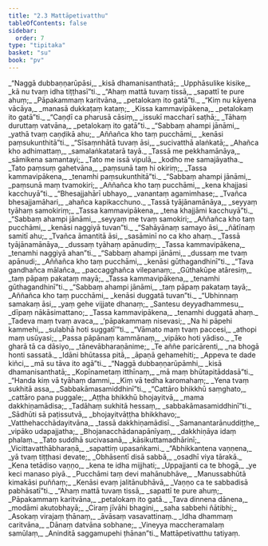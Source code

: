 ```yaml
---
title: "2.3 Mattāpetivatthu"
tableOfContents: false
sidebar:
  order: 7
type: "tipitaka"
basket: "su"
book: "pv"
---
```



<DynamicBreadcrumb />

<Division number="134" book="pv">

<Paragraph number="152" type="verses" book="pv">
_“Naggā dubbaṇṇarūpāsi,_  
_kisā dhamanisanthatā;_  
_Upphāsulike kisike,_  
_kā nu tvaṃ idha tiṭṭhasī”ti._  

</Paragraph>

</Division>
<Division number="135" book="pv">

<Paragraph number="153" type="verses" book="pv">
_“Ahaṃ mattā tuvaṃ tissā,_  
_sapattī te pure ahuṃ;_  
_Pāpakammaṃ karitvāna,_  
_petalokaṃ ito gatā”ti._  

</Paragraph>

</Division>
<Division number="136" book="pv">

<Paragraph number="154" type="verses" book="pv">
_“Kiṃ nu kāyena vācāya,_  
_manasā dukkaṭaṃ kataṃ;_  
_Kissa kammavipākena,_  
_petalokaṃ ito gatā”ti._  

</Paragraph>

</Division>
<Division number="137" book="pv">

<Paragraph number="155" type="verses" book="pv">
_“Caṇḍī ca pharusā cāsiṃ,_  
_issukī maccharī saṭhā;_  
_Tāhaṃ duruttaṃ vatvāna,_  
_petalokaṃ ito gatā”ti._  

</Paragraph>

</Division>
<Division number="138" book="pv">

<Paragraph number="156" type="verses" book="pv">
_“Sabbaṃ ahampi jānāmi,_  
_yathā tvaṃ caṇḍikā ahu;_  
_Aññañca kho taṃ pucchāmi,_  
_kenāsi paṃsukunthitā”ti._  

</Paragraph>

</Division>
<Division number="139" book="pv">

<Paragraph number="157" type="verses" book="pv">
_“Sīsaṃnhātā tuvaṃ āsi,_  
_sucivatthā alaṅkatā;_  
_Ahañca kho adhimattaṃ,_  
_samalaṅkatatarā tayā._  

</Paragraph>

</Division>
<Division number="140" book="pv">

<Paragraph number="158" type="verses" book="pv">
_Tassā me pekkhamānāya,_  
_sāmikena samantayi;_  
_Tato me issā vipulā,_  
_kodho me samajāyatha._  

</Paragraph>

</Division>
<Division number="141" book="pv">

<Paragraph number="159" type="verses" book="pv">
_Tato paṃsuṃ gahetvāna,_  
_paṃsunā taṃ hi okiriṃ;_  
_Tassa kammavipākena,_  
_tenamhi paṃsukunthitā”ti._  

</Paragraph>

</Division>
<Division number="142" book="pv">

<Paragraph number="160" type="verses" book="pv">
_“Sabbaṃ ahampi jānāmi,_  
_paṃsunā maṃ tvamokiri;_  
_Aññañca kho taṃ pucchāmi,_  
_kena khajjasi kacchuyā”ti._  

</Paragraph>

</Division>
<Division number="143" book="pv">

<Paragraph number="161" type="verses" book="pv">
_“Bhesajjahārī ubhayo,_  
_vanantaṃ agamimhase;_  
_Tvañca bhesajjamāhari,_  
_ahañca kapikacchuno._  

</Paragraph>

</Division>
<Division number="144" book="pv">

<Paragraph number="162" type="verses" book="pv">
_Tassā tyājānamānāya,_  
_seyyaṃ tyāhaṃ samokiriṃ;_  
_Tassa kammavipākena,_  
_tena khajjāmi kacchuyā”ti._  

</Paragraph>

</Division>
<Division number="145" book="pv">

<Paragraph number="163" type="verses" book="pv">
_“Sabbaṃ ahampi jānāmi,_  
_seyyaṃ me tvaṃ samokiri;_  
_Aññañca kho taṃ pucchāmi,_  
_kenāsi naggiyā tuvan”ti._  

</Paragraph>

</Division>
<Division number="146" book="pv">

<Paragraph number="164" type="verses" book="pv">
_“Sahāyānaṃ samayo āsi,_  
_ñātīnaṃ samitī ahu;_  
_Tvañca āmantitā āsi,_  
_sasāminī no ca kho ahaṃ._  

</Paragraph>

</Division>
<Division number="147" book="pv">

<Paragraph number="165" type="verses" book="pv">
_Tassā tyājānamānāya,_  
_dussaṃ tyāhaṃ apānudiṃ;_  
_Tassa kammavipākena,_  
_tenamhi naggiyā ahan”ti._  

</Paragraph>

</Division>
<Division number="148" book="pv">

<Paragraph number="166" type="verses" book="pv">
_“Sabbaṃ ahampi jānāmi,_  
_dussaṃ me tvaṃ apānudi;_  
_Aññañca kho taṃ pucchāmi,_  
_kenāsi gūthagandhinī”ti._  

</Paragraph>

</Division>
<Division number="149" book="pv">

<Paragraph number="167" type="verses" book="pv">
_“Tava gandhañca mālañca,_  
_paccagghañca vilepanaṃ;_  
_Gūthakūpe atāresiṃ,_  
_taṃ pāpaṃ pakataṃ mayā;_  
_Tassa kammavipākena,_  
_tenamhi gūthagandhinī”ti._  

</Paragraph>

</Division>
<Division number="150" book="pv">

<Paragraph number="168" type="verses" book="pv">
_“Sabbaṃ ahampi jānāmi,_  
_taṃ pāpaṃ pakataṃ tayā;_  
_Aññañca kho taṃ pucchāmi,_  
_kenāsi duggatā tuvan”ti._  

</Paragraph>

</Division>
<Division number="151" book="pv">

<Paragraph number="169" type="verses" book="pv">
_“Ubhinnaṃ samakaṃ āsi,_  
_yaṃ gehe vijjate dhanaṃ;_  
_Santesu deyyadhammesu,_  
_dīpaṃ nākāsimattano;_  
_Tassa kammavipākena,_  
_tenamhi duggatā ahaṃ._  

</Paragraph>

</Division>
<Division number="152" book="pv">

<Paragraph number="170" type="verses" book="pv">
_Tadeva maṃ tvaṃ avaca,_  
_‘pāpakammaṃ nisevasi;_  
_Na hi pāpehi kammehi,_  
_sulabhā hoti suggatī’”ti._  

</Paragraph>

</Division>
<Division number="153" book="pv">

<Paragraph number="171" type="verses" book="pv">
_“Vāmato maṃ tvaṃ paccesi,_  
_athopi maṃ usūyasi;_  
_Passa pāpānaṃ kammānaṃ,_  
_vipāko hoti yādiso._  

</Paragraph>

</Division>
<Division number="154" book="pv">

<Paragraph number="172" type="verses" book="pv">
_Te gharā tā ca dāsiyo,_  
_tānevābharaṇānime;_  
_Te aññe paricārenti,_  
_na bhogā honti sassatā._  

</Paragraph>

</Division>
<Division number="155" book="pv">

<Paragraph number="173" type="verses" book="pv">
_Idāni bhūtassa pitā,_  
_āpaṇā gehamehiti;_  
_Appeva te dade kiñci,_  
_mā su tāva ito agā”ti._  

</Paragraph>

</Division>
<Division number="156" book="pv">

<Paragraph number="174" type="verses" book="pv">
_“Naggā dubbaṇṇarūpāmhi,_  
_kisā dhamanisanthatā;_  
_Kopīnametaṃ itthīnaṃ,_  
_mā maṃ bhūtapitāddasā”ti._  

</Paragraph>

</Division>
<Division number="157" book="pv">

<Paragraph number="175" type="verses" book="pv">
_“Handa kiṃ vā tyāhaṃ dammi,_  
_Kiṃ vā tedha karomahaṃ;_  
_Yena tvaṃ sukhitā assa,_  
_Sabbakāmasamiddhinī”ti._  

</Paragraph>

</Division>
<Division number="158" book="pv">

<Paragraph number="176" type="verses" book="pv">
_“Cattāro bhikkhū saṃghato,_  
_cattāro pana puggale;_  
_Aṭṭha bhikkhū bhojayitvā,_  
_mama dakkhiṇamādisa;_  
_Tadāhaṃ sukhitā hessaṃ,_  
_sabbakāmasamiddhinī”ti._  

</Paragraph>

</Division>
<Division number="159" book="pv">

<Paragraph number="177" type="verses" book="pv">
_Sādhūti sā paṭissutvā,_  
_bhojayitvāṭṭha bhikkhavo;_  
_Vatthehacchādayitvāna,_  
_tassā dakkhiṇamādisī._  

</Paragraph>

</Division>
<Division number="160" book="pv">

<Paragraph number="178" type="verses" book="pv">
_Samanantarānuddiṭṭhe,_  
_vipāko udapajjatha;_  
_Bhojanacchādanapānīyaṃ,_  
_dakkhiṇāya idaṃ phalaṃ._  

</Paragraph>

</Division>
<Division number="161" book="pv">

<Paragraph number="179" type="verses" book="pv">
_Tato suddhā sucivasanā,_  
_kāsikuttamadhārinī;_  
_Vicittavatthābharaṇā,_  
_sapattiṃ upasaṅkami._  

</Paragraph>

</Division>
<Division number="162" book="pv">

<Paragraph number="180" type="verses" book="pv">
_“Abhikkantena vaṇṇena,_  
_yā tvaṃ tiṭṭhasi devate;_  
_Obhāsentī disā sabbā,_  
_osadhī viya tārakā._  

</Paragraph>

</Division>
<Division number="163" book="pv">

<Paragraph number="181" type="verses" book="pv">
_Kena tetādiso vaṇṇo,_  
_kena te idha mijjhati;_  
_Uppajjanti ca te bhogā,_  
_ye keci manaso piyā._  

</Paragraph>

</Division>
<Division number="164" book="pv">

<Paragraph number="182" type="verses" book="pv">
_Pucchāmi taṃ devi mahānubhāve,_  
_Manussabhūtā kimakāsi puññaṃ;_  
_Kenāsi evaṃ jalitānubhāvā,_  
_Vaṇṇo ca te sabbadisā pabhāsatī”ti._  

</Paragraph>

</Division>
<Division number="165" book="pv">

<Paragraph number="183" type="verses" book="pv">
_“Ahaṃ mattā tuvaṃ tissā,_  
_sapattī te pure ahuṃ;_  
_Pāpakammaṃ karitvāna,_  
_petalokaṃ ito gatā._  

</Paragraph>

</Division>
<Division number="166" book="pv">

<Paragraph number="184" type="verses" book="pv">
_Tava dinnena dānena,_  
_modāmi akutobhayā;_  
_Ciraṃ jīvāhi bhagini,_  
_saha sabbehi ñātibhi;_  
_Asokaṃ virajaṃ ṭhānaṃ,_  
_āvāsaṃ vasavattinaṃ._  

</Paragraph>

</Division>
<Division number="167" book="pv">

<Paragraph number="185" type="verses" book="pv">
_Idha dhammaṃ caritvāna,_  
_Dānaṃ datvāna sobhane;_  
_Vineyya maccheramalaṃ samūlaṃ,_  
_Aninditā saggamupehi ṭhānan”ti._  


</Paragraph>
</Division>

<Paragraph number="186" type="center" book="pv">
Mattāpetivatthu tatiyaṃ.
</Paragraph>